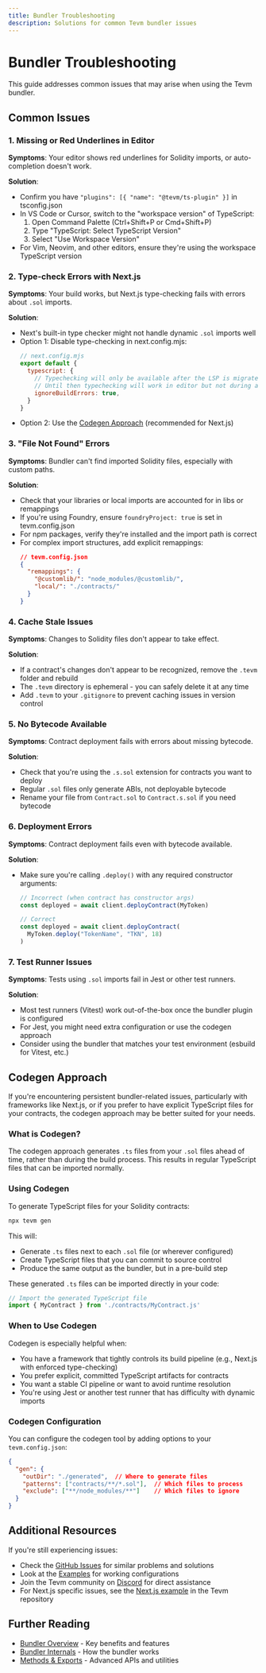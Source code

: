```yaml
---
title: Bundler Troubleshooting
description: Solutions for common Tevm bundler issues
---
```


# Bundler Troubleshooting

This guide addresses common issues that may arise when using the Tevm bundler.

## Common Issues

### 1. Missing or Red Underlines in Editor

**Symptoms**: Your editor shows red underlines for Solidity imports, or auto-completion doesn't work.

**Solution**:
- Confirm you have `"plugins": [{ "name": "@tevm/ts-plugin" }]` in tsconfig.json
- In VS Code or Cursor, switch to the "workspace version" of TypeScript:
  1. Open Command Palette (Ctrl+Shift+P or Cmd+Shift+P)
  2. Type "TypeScript: Select TypeScript Version"
  3. Select "Use Workspace Version"
- For Vim, Neovim, and other editors, ensure they're using the workspace TypeScript version

### 2. Type-check Errors with Next.js

**Symptoms**: Your build works, but Next.js type-checking fails with errors about `.sol` imports.

**Solution**:
- Next's built-in type checker might not handle dynamic `.sol` imports well
- Option 1: Disable type-checking in next.config.mjs:
  ```js
  // next.config.mjs
  export default {
    typescript: {
      // Typechecking will only be available after the LSP is migrated to volar
      // Until then typechecking will work in editor but not during a next.js build 
      ignoreBuildErrors: true,
    }
  }
  ```
- Option 2: Use the [Codegen Approach](#codegen-approach) (recommended for Next.js)

### 3. "File Not Found" Errors

**Symptoms**: Bundler can't find imported Solidity files, especially with custom paths.

**Solution**:
- Check that your libraries or local imports are accounted for in libs or remappings
- If you're using Foundry, ensure `foundryProject: true` is set in tevm.config.json
- For npm packages, verify they're installed and the import path is correct
- For complex import structures, add explicit remappings:
  ```json
  // tevm.config.json
  {
    "remappings": {
      "@customlib/": "node_modules/@customlib/",
      "local/": "./contracts/"
    }
  }
  ```

### 4. Cache Stale Issues

**Symptoms**: Changes to Solidity files don't appear to take effect.

**Solution**:
- If a contract's changes don't appear to be recognized, remove the `.tevm` folder and rebuild
- The `.tevm` directory is ephemeral - you can safely delete it at any time
- Add `.tevm` to your `.gitignore` to prevent caching issues in version control

### 5. No Bytecode Available

**Symptoms**: Contract deployment fails with errors about missing bytecode.

**Solution**:
- Check that you're using the `.s.sol` extension for contracts you want to deploy
- Regular `.sol` files only generate ABIs, not deployable bytecode
- Rename your file from `Contract.sol` to `Contract.s.sol` if you need bytecode

### 6. Deployment Errors

**Symptoms**: Contract deployment fails even with bytecode available.

**Solution**:
- Make sure you're calling `.deploy()` with any required constructor arguments:
  ```ts
  // Incorrect (when contract has constructor args)
  const deployed = await client.deployContract(MyToken)
  
  // Correct
  const deployed = await client.deployContract(
    MyToken.deploy("TokenName", "TKN", 18)
  )
  ```

### 7. Test Runner Issues

**Symptoms**: Tests using `.sol` imports fail in Jest or other test runners.

**Solution**:
- Most test runners (Vitest) work out-of-the-box once the bundler plugin is configured
- For Jest, you might need extra configuration or use the codegen approach
- Consider using the bundler that matches your test environment (esbuild for Vitest, etc.)

## Codegen Approach

If you're encountering persistent bundler-related issues, particularly with frameworks like Next.js, or if you prefer to have explicit TypeScript files for your contracts, the codegen approach may be better suited for your needs.

### What is Codegen?

The codegen approach generates `.ts` files from your `.sol` files ahead of time, rather than during the build process. This results in regular TypeScript files that can be imported normally.

### Using Codegen

To generate TypeScript files for your Solidity contracts:

```bash
npx tevm gen
```

This will:
- Generate `.ts` files next to each `.sol` file (or wherever configured)
- Create TypeScript files that you can commit to source control
- Produce the same output as the bundler, but in a pre-build step

These generated `.ts` files can be imported directly in your code:

```ts
// Import the generated TypeScript file
import { MyContract } from './contracts/MyContract.js'
```

### When to Use Codegen

Codegen is especially helpful when:

- You have a framework that tightly controls its build pipeline (e.g., Next.js with enforced type-checking)
- You prefer explicit, committed TypeScript artifacts for contracts
- You want a stable CI pipeline or want to avoid runtime resolution
- You're using Jest or another test runner that has difficulty with dynamic imports

### Codegen Configuration

You can configure the codegen tool by adding options to your `tevm.config.json`:

```json
{
  "gen": {
    "outDir": "./generated",  // Where to generate files
    "patterns": ["contracts/**/*.sol"],  // Which files to process
    "exclude": ["**/node_modules/**"]    // Which files to ignore
  }
}
```

## Additional Resources

If you're still experiencing issues:

- Check the [GitHub Issues](https://github.com/evmts/tevm-monorepo/issues) for similar problems and solutions
- Look at the [Examples](https://github.com/evmts/tevm-monorepo/tree/main/examples) for working configurations
- Join the Tevm community on [Discord](https://discord.gg/tevm) for direct assistance
- For Next.js specific issues, see the [Next.js example](https://github.com/evmts/tevm-monorepo/tree/main/examples/next) in the Tevm repository

## Further Reading

- [Bundler Overview](/reference/bundler/overview) - Key benefits and features
- [Bundler Internals](/reference/bundler/internals) - How the bundler works
- [Methods & Exports](/reference/bundler/methods) - Advanced APIs and utilities